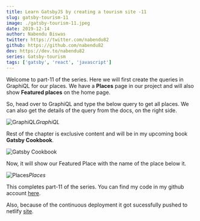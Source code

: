 ```yaml
---
title: Learn GatsbyJS by creating a tourism site -11
slug: gatsby-tourism-11
image: ./gatsby-tourism-11.jpeg
date: 2019-12-14
author: Nabendu Biswas
twitter: https://twitter.com/nabendu82
github: https://github.com/nabendu82
dev: https://dev.to/nabendu82
series: Gatsby-tourism
tags: ['gatsby', 'react', 'javascript']
---
```


Welcome to part-11 of the series. Here we will first create the queries in GraphiQL for our places. We have a **Places** page in our project and will also show **Featured places** on the home page.

So, head over to GraphiQL and type the below query to get all places. We can also get the details of the query from the docs, on the right side.

![GraphiQL](https://ik.imagekit.io/thewebdev/GatsbyTourism/11/1_gZBxXNaVYL.png)*GraphiQL*

Rest of the chapter is exclusive content and will be in my upcoming book **Gatsby Cookbook**.

<div className={styles.image__small}>

![Gatsby Cookbook](https://res.cloudinary.com/dxkxvfo2o/image/upload/v1589892514/Gatsby_rnjo2t.png)

</div>

Now, it will show our Featured Place with the name of the place below it.

![Places](https://ik.imagekit.io/thewebdev/GatsbyTourism/11/16_DzWpaYeLi.png)*Places*

This completes part-11 of the series. You can find my code in my github account [here](https://github.com/nabendu82/gatsbyTourism).

Also, because of the continuous deployment it got sucessfully pushed to netlify [site](https://amazinghampi.netlify.com/).
